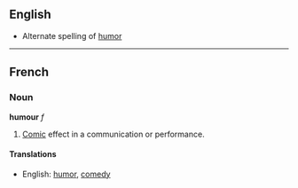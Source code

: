 ==English==
*Alternate spelling of [[humor]]

----
==French==
===Noun===
'''humour''' ''f''

# [[Comic]] effect in a communication or performance.

====Translations====
*English: [[humor]], [[comedy]]